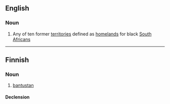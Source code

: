 ==English==

===Noun===
{{wikipedia}}
{{en-noun}}

# Any of ten former [[territory|territories]] defined as [[homeland]]s for black [[South African]]s

----

==Finnish==

===Noun===
{{infl|fi|noun}}

# [[#English|bantustan]]

====Declension====
{{fi-decl-risti|bantustan}}